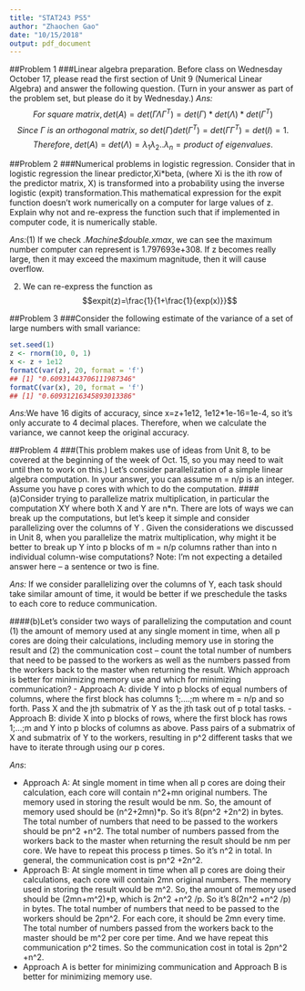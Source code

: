 ```yaml
---
title: "STAT243 PS5"
author: "Zhaochen Gao"
date: "10/15/2018"
output: pdf_document
---
```


##Problem 1
###Linear algebra preparation. Before class on Wednesday October 17, please read the first section of Unit 9 (Numerical Linear Algebra) and answer the following question. (Turn in your answer as part of the problem set, but please do it by Wednesday.) 
*Ans:*
$$For\ square\ matrix, det(A)=det(\Gamma\Lambda\Gamma^T)=det(\Gamma)*det(\Lambda)*det(\Gamma^T)$$
$$Since\ \Gamma\ is\ an\ orthogonal\ matrix,\ so\ det(\Gamma)det(\Gamma^T)=det(\Gamma\Gamma^T)=det(I)=1. $$
$$Therefore,\ det(A)=det(\Lambda)=\lambda_1\lambda_2..\lambda_n= product\ of\ eigenvalues. $$

##Problem 2
###Numerical problems in logistic regression. Consider that in logistic regression the linear predictor,Xi*beta, (where Xi is the ith row of the predictor matrix, X) is transformed into a probability using the inverse logistic (expit) transformation.This mathematical expression for the expit function doesn’t work numerically on a computer for large values of z. Explain why not and re-express the function such that if implemented in computer code, it is numerically stable.

*Ans:*(1) If we check *.Machine$double.xmax*, we can see the maximum number computer can represent is 1.797693e+308. If z becomes really large, then it may exceed the maximum magnitude, then it will cause overflow.

(2) We can re-express the function as
$$expit(z)=\frac{1}{1+\frac{1}{exp(x)}}$$ 

##Problem 3
###Consider the following estimate of the variance of a set of large numbers with small variance:
```r
set.seed(1)
z <- rnorm(10, 0, 1)
x <- z + 1e12
formatC(var(z), 20, format = 'f')
## [1] "0.60931443706111987346"
formatC(var(x), 20, format = 'f')
## [1] "0.60931216345893013386"
```
*Ans:*We have 16 digits of accuracy, since x=z+1e12, 1e12*1e-16=1e-4, so it's only accurate to 4 decimal places. Therefore, when we calculate the variance, we cannot keep the original accuracy.

##Problem 4
###(This problem makes use of ideas from Unit 8, to be covered at the beginning of the week of Oct. 15, so you may need to wait until then to work on this.) Let’s consider parallelization of a simple linear algebra computation. In your answer, you can assume m = n/p is an integer. Assume you have p cores with which to do the computation.
####(a)Consider trying to parallelize matrix multiplication, in particular the computation XY where both X and Y are n*n. There are lots of ways we can break up the computations, but let’s keep it simple and consider parallelizing over the columns of Y . Given the considerations we discussed in Unit 8, when you parallelize the matrix multiplication, why might it be better to break up Y into p blocks of m = n/p columns rather than into n individual column-wise computations? Note: I’m not expecting a detailed answer here – a sentence or two is fine.

*Ans:* If we consider parallelizing over the columns of Y, each task should take similar amount of time, it would be better if we preschedule the tasks to each core to reduce communication. 

####(b)Let’s consider two ways of parallelizing the computation and count (1) the amount of memory used at any single moment in time, when all p cores are doing their calculations, including memory use in storing the result and (2) the communication cost – count the total number of numbers that need to be passed to the workers as well as the numbers passed from the workers back to the master when returning the result. Which approach is better for minimizing memory use and which for minimizing communication?
- Approach A: divide Y into p blocks of equal numbers of columns, where the first block has columns 1;....;m where m = n/p and so forth. Pass X and the jth submatrix of Y as the jth task out of p total tasks.
- Approach B: divide X into p blocks of rows, where the first block has rows 1;...;m and Y into p blocks of columns as above. Pass pairs of a submatrix of X and submatrix of Y to the workers, resulting in p^2 different tasks that we have to iterate through using our p cores.

*Ans*:

- Approach A:  At single moment in time when all p cores are doing their calculation, each core will contain n^2+mn original numbers. The memory used in storing the result would be nm. So, the amount of memory used should be (n^2+2mn)*p. So it's 8(pn^2 +2n^2) in bytes. The total number of numbers that need to be passed to the workers should be pn^2 +n^2. The total number of numbers passed from the workers back to the master when returning the result should be nm per core. We have to repeat this process p times. So it's n^2 in total. In general, the communication cost is pn^2 +2n^2.
- Approach B: At single moment in time when all p cores are doing their calculations, each core will contain 2mn original numbers. The memory used in storing the result would be m^2. So, the amount of memory used should be (2mn+m^2)*p, which is 2n^2 +n^2 /p. So it's 8(2n^2 +n^2 /p) in bytes. The total number of numbers that need to be passed to the workers should be 2pn^2. For each core, it should be 2mn every time. The total number of numbers passed from the workers back to the master should be m^2 per core per time. And we have repeat this communication p^2 times. So the communication cost in total is 2pn^2 +n^2.
- Approach A is better for minimizing communication and Approach B is better for minimizing memory use.


